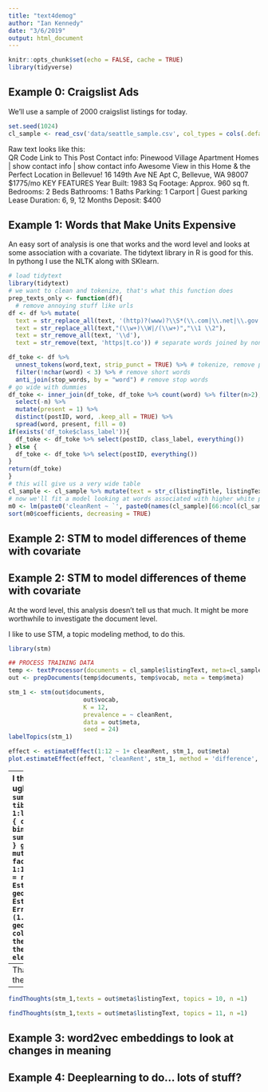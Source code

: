 ```yaml
---
title: "text4demog"
author: "Ian Kennedy"
date: "3/6/2019"
output: html_document
---
```


```r
knitr::opts_chunk$set(echo = FALSE, cache = TRUE)
library(tidyverse)
```


## Example 0: Craigslist Ads

We'll use a sample of 2000 craigslist listings for today.   
```r
set.seed(1024)
cl_sample <- read_csv('data/seattle_sample.csv', col_types = cols(.default = 'c')) %>% mutate(cleanRent = as.numeric(cleanRent))%>% drop_na(cleanRent) %>%  sample_n(2000) 
```
Raw text looks like this:   
QR Code Link to This Post
Contact info:
Pinewood Village Apartment Homes |
show contact info
|
show contact info
Awesome View in this Home & the Perfect Location in Bellevue!
16 149th Ave NE Apt C, Bellevue, WA 98007
$1775/mo
KEY FEATURES
Year Built:
1983
Sq Footage:
Approx. 960 sq ft.
Bedrooms:
2 Beds
Bathrooms:
1 Baths
Parking:
1 Carport | Guest parking
Lease Duration:
6, 9, 12 Months
Deposit:
$400


## Example 1: Words that Make Units Expensive
An easy sort of analysis is one that works and the word level and looks at some association with a covariate. The tidytext library in R is good for this. In pythong I use the NLTK along with SKlearn.

```r
# load tidytext
library(tidytext)
# we want to clean and tokenize, that's what this function does
prep_texts_only <- function(df){
  # remove annoying stuff like urls
df <- df %>% mutate(
  text = str_replace_all(text, '(http)?(www)?\\S*(\\.com|\\.net|\\.gov|\\.be|\\.org)\\S*', ''),
  text = str_replace_all(text,"(\\w+)\\W|/(\\w+)","\\1 \\2"),
  text = str_remove_all(text, '\\d'),
  text = str_remove(text, 'https|t.co')) # separate words joined by non-word characters

df_toke <- df %>% 
  unnest_tokens(word,text, strip_punct = TRUE) %>% # tokenize, remove punctuation
  filter(!nchar(word) < 3) %>% # remove short words
  anti_join(stop_words, by = "word") # remove stop words
# go wide with dummies
df_toke <- inner_join(df_toke, df_toke %>% count(word) %>% filter(n>2), by = 'word') %>% 
  select(-n) %>% 
  mutate(present = 1) %>% 
  distinct(postID, word, .keep_all = TRUE) %>% 
  spread(word, present, fill = 0)
if(exists('df_toke$class_label')){
  df_toke <- df_toke %>% select(postID, class_label, everything()) 
} else {
  df_toke <- df_toke %>% select(postID, everything()) 
}
return(df_toke)
}
# this will give us a very wide table
cl_sample <- cl_sample %>% mutate(text = str_c(listingTitle, listingText)) %>% prep_texts_only()
# now we'll fit a model looking at words associated with higher white proportion
m0 <- lm(paste0('cleanRent ~ `', paste0(names(cl_sample)[66:ncol(cl_sample)], collapse = '`+`'), '`'), data = cl_sample)
sort(m0$coefficients, decreasing = TRUE)
```



## Example 2: STM to model differences of theme with covariate


## Example 2: STM to model differences of theme with covariate

At the word level, this analysis doesn't tell us that much. It might be more worthwhile to investigate the document level. 

I like to use STM, a topic modeling method, to do this.

```r
library(stm)

## PROCESS TRAINING DATA
temp <- textProcessor(documents = cl_sample$listingText, meta=cl_sample[,1:65], onlycharacter = TRUE) 
out <- prepDocuments(temp$documents, temp$vocab, meta = temp$meta)

```

```r
stm_1 <- stm(out$documents, 
                     out$vocab, 
                     K = 12,
                     prevalence = ~ cleanRent,
                     data = out$meta,
                     seed = 24)
labelTopics(stm_1)
```

```r
effect <- estimateEffect(1:12 ~ 1+ cleanRent, stm_1, out$meta)
plot.estimateEffect(effect, 'cleanRent', stm_1, method = 'difference', cov.value1 = quantile(out$meta$cleanRent, .25), cov.value2 = quantile(out$meta$cleanRent, .75))
```

---
I think that visualization is ugly
```r
sum_effect <- summary(effect)
coef_sum <- tibble()
for(i in 1:length(sum_effect$tables)){
  coef_sum <- bind_rows(coef_sum, sum_effect$tables[[i]][2,])
}
ggplot(coef_sum %>% mutate(topic = factor(paste("topic", 1:12))), aes(x = Estimate, y = reorder(topic, -Estimate)))+
  geom_point()+
  geom_errorbarh(aes(xmin = Estimate-(1.96*`Std. Error`),xmax = Estimate+(1.96*`Std. Error`)))+
  geom_vline(xintercept = 0, color = "red")+
  theme_minimal()+
  theme(axis.title.y = element_blank())
```

---
That sends us back to look at the topics again:
```r
labelTopics(stm_1, 10:11)
```

---
```r
findThoughts(stm_1,texts = out$meta$listingText, topics = 10, n =1)
```
```r
findThoughts(stm_1,texts = out$meta$listingText, topics = 11, n =1)
```


## Example 3: word2vec embeddings to look at changes in meaning


## Example 4: Deeplearning to do... lots of stuff?

